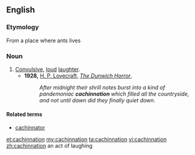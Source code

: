 ==English==

===Etymology===
From {{suffix|cachinnate|ion}}a place where ants lives


===Noun===
{{en-noun}}

# [[convulsive|Convulsive]], [[loud]] [[laughter]].
#* '''1928,''' [[w:H. P. Lovecraft|H. P. Lovecraft]], ''[[s:The Dunwich Horror|The Dunwich Horror]]'', 
#*: ''After midnight their shrill notes burst into a kind of pandemoniac '''cachinnation''' which filled all the countryside, and not until dawn did they finally quiet down.''

====Related terms====
* [[cachinnator]]

[[et:cachinnation]]
[[my:cachinnation]]
[[ta:cachinnation]]
[[vi:cachinnation]]
[[zh:cachinnation]]
an act of laughing